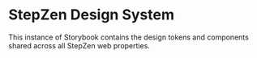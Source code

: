 
<Meta title="Introduction" />

# StepZen Design System

This instance of Storybook contains the design tokens and components shared across all StepZen web properties.